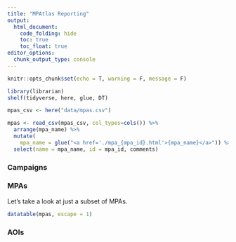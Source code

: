 ```yaml
---
title: "MPAtlas Reporting"
output:
  html_document:
    code_folding: hide
    toc: true
    toc_float: true
editor_options: 
  chunk_output_type: console
---
```


```r
knitr::opts_chunk$set(echo = T, warning = F, message = F)
```

```r
library(librarian)
shelf(tidyverse, here, glue, DT)

mpas_csv <- here("data/mpas.csv")

mpas <- read_csv(mpas_csv, col_types=cols()) %>% 
  arrange(mpa_name) %>% 
  mutate(
    mpa_name = glue("<a href='./mpa_{mpa_id}.html'>{mpa_name}</a>")) %>% 
  select(name = mpa_name, id = mpa_id, comments)
```

### Campaigns

### MPAs

Let's take a look at just a subset of MPAs.

```r
datatable(mpas, escape = 1)
```

### AOIs



